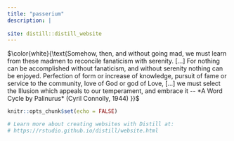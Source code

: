 ```yaml
---
title: "passerium"
description: |
  
site: distill::distill_website
---
```

$\color{white}{\text{Somehow, then, and without going mad, we must learn from these madmen to reconcile fanaticism with serenity. [...] For nothing can be accomplished without fanaticism, and without serenity nothing can be enjoyed. Perfection of form or increase of knowledge, pursuit of fame or service to the community, love of God or god of Love, [...] we must select the Illusion which appeals to our temperament, and embrace it -- *A Word Cycle by Palinurus* (Cyril Connolly, 1944) }}$
  


```r
knitr::opts_chunk$set(echo = FALSE)

# Learn more about creating websites with Distill at:
# https://rstudio.github.io/distill/website.html

```


